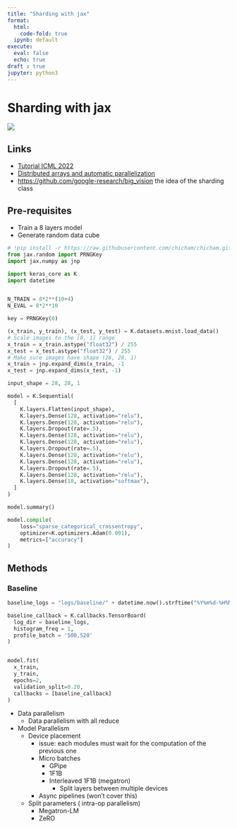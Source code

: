 ```yaml
---
title: "Sharding with jax"
format:
  html:
    code-fold: true
  ipynb: default
execute:
  eval: false
  echo: true
draft : true
jupyter: python3
---
```


# Sharding with jax
[![](https://colab.research.google.com/assets/colab-badge.svg)](https://colab.research.google.com/github/chicham/chicham.github.io/blob/gh-pages/posts/sharding-with-jax/sharding_jax.ipynb)

## Links

- [Tutorial ICML 2022](https://sites.google.com/view/icml-2022-big-model/home)
- [Distributed arrays and automatic parallelization](https://jax.readthedocs.io/en/latest/notebooks/Distributed_arrays_and_automatic_parallelization.html)
- [https://github.com/google-research/big_vision](Big vision) the idea of the sharding class

## Pre-requisites

- Train a 8 layers model
- Generate random data cube

```python
# !pip install -r https://raw.githubusercontent.com/chicham/chicham.github.io/main/posts/sharding-with-jax/requirements.txt
from jax.random import PRNGKey
import jax.numpy as jnp

import keras_core as K
import datetime


N_TRAIN = 8*2**(10+4)
N_EVAL = 8*2**10

key = PRNGKey(0)

(x_train, y_train), (x_test, y_test) = K.datasets.mnist.load_data()
# Scale images to the [0, 1] range
x_train = x_train.astype("float32") / 255
x_test = x_test.astype("float32") / 255
# Make sure images have shape (28, 28, 1)
x_train = jnp.expand_dims(x_train, -1
x_test = jnp.expand_dims(x_test, -1)

input_shape = 28, 28, 1

model = K.Sequential(
  [
    K.layers.Flatten(input_shape),
    K.layers.Dense(128, activation="relu"),
    K.layers.Dense(128, activation="relu"),
    K.layers.Dropout(rate=.5),
    K.layers.Dense(128, activation="relu"),
    K.layers.Dense(128, activation="relu"),
    K.layers.Dropout(rate=.5),
    K.layers.Dense(128, activation="relu"),
    K.layers.Dense(128, activation="relu"),
    K.layers.Dropout(rate=.5),
    K.layers.Dense(128, activation="relu"),
    K.layers.Dense(10, activation="softmax"),
  ]
)

model.summary()

model.compile(
    loss="sparse_categorical_crossentropy",
    optimizer=K.optimizers.Adam(0.001),
    metrics=["accuracy"]
)
```

## Methods

### Baseline

```python
baseline_logs = "logs/baseline/" + datetime.now().strftime("%Y%m%d-%H%M%S")

baseline_callback = K.callbacks.TensorBoard(
  log_dir = baseline_logs,
  histogram_freq = 1,
  profile_batch = '500,520'
)


model.fit(
  x_train,
  y_train,
  epochs=2,
  validation_split=0.20,
  callbacks = [baseline_callback]
)
```

- Data parallelism
  - Data parallelism with all reduce
- Model Parallelism
  - Device placement
    - issue: each modules must wait for the computation of the previous one
    - Micro batches
      - GPipe
      - 1F1B
      - Interleaved 1F1B (megatron)
        - Split layers between multiple devices
    - Async pipelines (won't cover this)
  - Split parameters ( intra-op parallelism)
    - Megatron-LM
    - ZeRO

